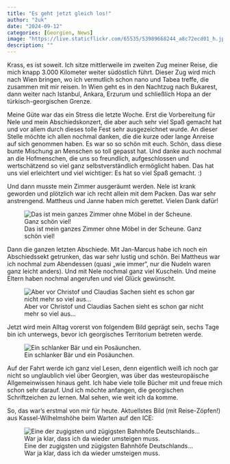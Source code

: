 ```yaml
---
title: "Es geht jetzt gleich los!"
author: "žuk"
date: "2024-09-12"
categories: [Georgien, News]
image: "https://live.staticflickr.com/65535/53989668244_a8c72ecd01_h.jpg"
description: ""
---
```


Krass, es ist soweit. Ich sitze mittlerweile im zweiten Zug meiner Reise, die mich knapp 3.000 Kilometer weiter südöstlich führt. Dieser Zug wird mich nach Wien bringen, wo ich vermutlich schon nano und Tabea treffe, die zusammen mit mir reisen. In Wien geht es in den Nachtzug nach Bukarest, dann weiter nach Istanbul, Ankara, Erzurum und schließlich Hopa an der türkisch-georgischen Grenze.

Meine Güte war das ein Stress die letzte Woche. Erst die Vorbereitung für Nele und mein Abschiedskonzert, die aber auch sehr viel Spaß gemacht hat und vor allem durch dieses tolle Fest sehr ausgezeichnet wurde. An dieser Stelle möchte ich allen nochmal danken, die die kurze oder lange Anreise auf sich genommen haben. Es war so so schön mit euch. Schön, dass diese bunte Mischung an Menschen so toll gepasst hat. Und danke auch nochmal an die Hofmenschen, die uns so freundlich, aufgeschlossen und wertschätzend so viel ganz selbstverständlich ermöglicht haben. Das hat uns viel erleichtert und viel wichtiger: Es hat so viel Spaß gemacht. :)

Und dann musste mein Zimmer ausgeräumt werden. Nele ist krank geworden und plötzlich war ich recht allein mit dem Packen. Das war sehr anstrengend. Mattheus und Janne haben mich gerettet. Vielen Dank dafür!

![Das ist mein ganzes Zimmer ohne Möbel in der Scheune. Ganz schön viel!](https://live.staticflickr.com/65535/53989780165_281a2d41ab_h.jpg)

Dann die ganzen letzten Abschiede. Mit Jan-Marcus habe ich noch ein Abschiedssekt getrunken, das war sehr lustig und schön. Bei Mattheus war ich nochmal zum Abendessen (quasi „wie immer“, nur die Nudeln waren ganz leicht anders). Und mit Nele nochmal ganz viel Kuscheln. Und meine Eltern haben nochmal angerufen und viel Glück gewünscht.

![Aber vor Christof und Claudias Sachen sieht es schon gar nicht mehr so viel aus...](https://live.staticflickr.com/65535/53989669109_84e919fc79_h.jpg)

Jetzt wird mein Alltag vorerst von folgendem Bild geprägt sein, sechs Tage bin ich unterwegs, bevor ich georgisches Territorium betreten werde.

![Ein schlanker Bär und ein Posäunchen.](https://live.staticflickr.com/65535/53989669074_d950af59e1_h.jpg)

Auf der Fahrt werde ich ganz viel Lesen, denn eigentlich weiß ich noch gar nicht so unglaublich viel über Georgien, was über das westeuropäische Allgemeinwissen hinaus geht. Ich habe viele tolle Bücher mit und freue mich schon sehr darauf. Und ich möchte anfangen, die georgischen Schriftzeichen zu lernen. Mal sehen, wie weit ich da komme.

So, das war’s erstmal von mir für heute. Aktuellstes Bild (mit Reise-Zöpfen!) aus Kassel-Wilhelmshöhe beim Warten auf den ICE:

![Eine der zugigsten und zügigsten Bahnhöfe Deutschlands... War ja klar, dass ich da wieder umsteigen muss.](https://live.staticflickr.com/65535/53989668244_a8c72ecd01_h.jpg)
